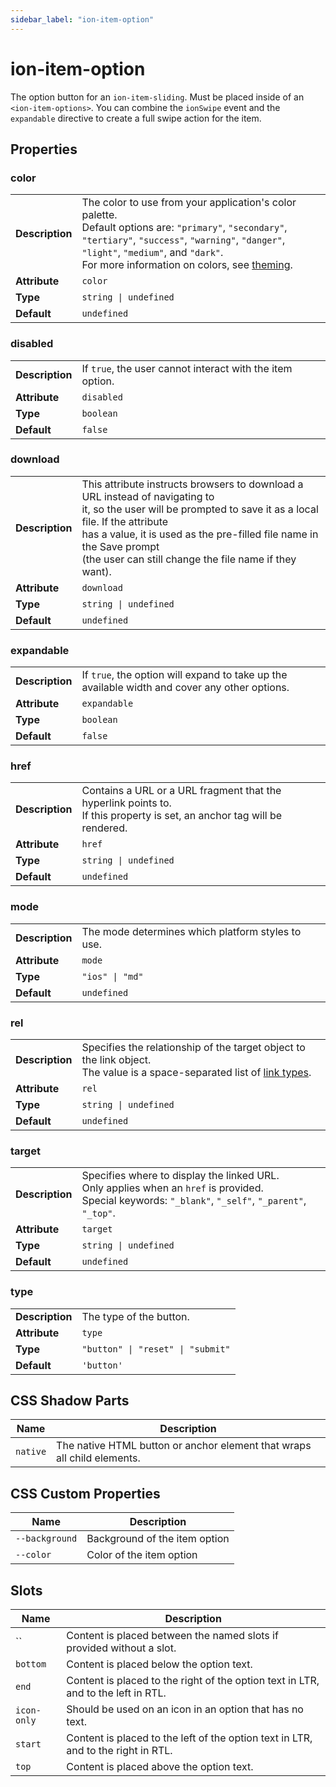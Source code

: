 ```yaml
---
sidebar_label: "ion-item-option"
---
```


# ion-item-option

The option button for an `ion-item-sliding`. Must be placed inside of an `<ion-item-options>`.
You can combine the `ionSwipe` event and the `expandable` directive to create a full swipe
action for the item.

## Properties


### color

| | |
| --- | --- |
| **Description** | The color to use from your application's color palette.<br />Default options are: `"primary"`, `"secondary"`, `"tertiary"`, `"success"`, `"warning"`, `"danger"`, `"light"`, `"medium"`, and `"dark"`.<br />For more information on colors, see [theming](../theming/basics.md). |
| **Attribute** | `color` |
| **Type** | `string \| undefined` |
| **Default** | `undefined` |



### disabled

| | |
| --- | --- |
| **Description** | If `true`, the user cannot interact with the item option. |
| **Attribute** | `disabled` |
| **Type** | `boolean` |
| **Default** | `false` |



### download

| | |
| --- | --- |
| **Description** | This attribute instructs browsers to download a URL instead of navigating to<br />it, so the user will be prompted to save it as a local file. If the attribute<br />has a value, it is used as the pre-filled file name in the Save prompt<br />(the user can still change the file name if they want). |
| **Attribute** | `download` |
| **Type** | `string \| undefined` |
| **Default** | `undefined` |



### expandable

| | |
| --- | --- |
| **Description** | If `true`, the option will expand to take up the available width and cover any other options. |
| **Attribute** | `expandable` |
| **Type** | `boolean` |
| **Default** | `false` |



### href

| | |
| --- | --- |
| **Description** | Contains a URL or a URL fragment that the hyperlink points to.<br />If this property is set, an anchor tag will be rendered. |
| **Attribute** | `href` |
| **Type** | `string \| undefined` |
| **Default** | `undefined` |



### mode

| | |
| --- | --- |
| **Description** | The mode determines which platform styles to use. |
| **Attribute** | `mode` |
| **Type** | `"ios" \| "md"` |
| **Default** | `undefined` |



### rel

| | |
| --- | --- |
| **Description** | Specifies the relationship of the target object to the link object.<br />The value is a space-separated list of [link types](https://developer.mozilla.org/en-US/docs/Web/HTML/Link_types). |
| **Attribute** | `rel` |
| **Type** | `string \| undefined` |
| **Default** | `undefined` |



### target

| | |
| --- | --- |
| **Description** | Specifies where to display the linked URL.<br />Only applies when an `href` is provided.<br />Special keywords: `"_blank"`, `"_self"`, `"_parent"`, `"_top"`. |
| **Attribute** | `target` |
| **Type** | `string \| undefined` |
| **Default** | `undefined` |



### type

| | |
| --- | --- |
| **Description** | The type of the button. |
| **Attribute** | `type` |
| **Type** | `"button" \| "reset" \| "submit"` |
| **Default** | `'button'` |



## CSS Shadow Parts

| Name | Description |
| --- | --- |
| `native` | The native HTML button or anchor element that wraps all child elements. |


## CSS Custom Properties

| Name | Description |
| --- | --- |
| `--background` | Background of the item option |
| `--color` | Color of the item option |


## Slots

| Name | Description |
| --- | --- |
| `` | Content is placed between the named slots if provided without a slot. |
| `bottom` | Content is placed below the option text. |
| `end` | Content is placed to the right of the option text in LTR, and to the left in RTL. |
| `icon-only` | Should be used on an icon in an option that has no text. |
| `start` | Content is placed to the left of the option text in LTR, and to the right in RTL. |
| `top` | Content is placed above the option text. |


